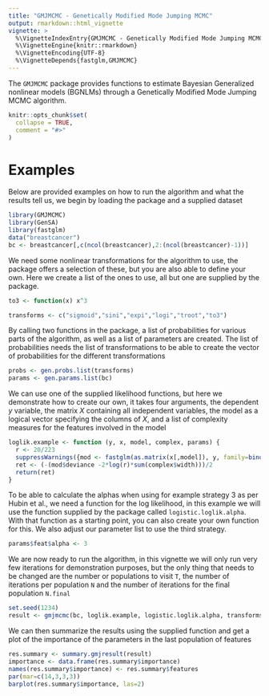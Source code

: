 ```yaml
---
title: "GMJMCMC - Genetically Modified Mode Jumping MCMC"
output: rmarkdown::html_vignette
vignette: >
  %\VignetteIndexEntry{GMJMCMC - Genetically Modified Mode Jumping MCMC}
  %\VignetteEngine{knitr::rmarkdown}
  %\VignetteEncoding{UTF-8}
  %\VignetteDepends{fastglm,GMJMCMC}
---
```

The `GMJMCMC` package provides functions to estimate Bayesian Generalized nonlinear models (BGNLMs) through a Genetically Modified Mode Jumping MCMC algorithm.


```r
knitr::opts_chunk$set(
  collapse = TRUE,
  comment = "#>"
)
```
# Examples
Below are provided examples on how to run the algorithm and what the results tell us, we begin by loading the package and a supplied dataset
```r
library(GMJMCMC)
library(GenSA)
library(fastglm)
data("breastcancer")
bc <- breastcancer[,c(ncol(breastcancer),2:(ncol(breastcancer)-1))]
```
We need some nonlinear transformations for the algorithm to use, the package offers a selection of these, but you are also able to define your own. Here we create a list of the ones to use, all but one are supplied by the package.
```r
to3 <- function(x) x^3

transforms <- c("sigmoid","sini","expi","logi","troot","to3")
```
By calling two functions in the package, a list of probabilities for various parts of the algorithm, as well as a list of parameters are created. The list of probabilities needs the list of transformations to be able to create the vector of probabilities for the different transformations
```r
probs <- gen.probs.list(transforms)
params <- gen.params.list(bc)
```
We can use one of the supplied likelihood functions, but here we demonstrate how to create our own, it takes four arguments, the dependent $y$ variable, the matrix $X$ containing all independent variables, the model as a logical vector specifying the columns of $X$, and a list of complexity measures for the features involved in the model
```r
loglik.example <- function (y, x, model, complex, params) {
  r <- 20/223
  suppressWarnings({mod <- fastglm(as.matrix(x[,model]), y, family=binomial())})
  ret <- (-(mod$deviance -2*log(r)*sum(complex$width)))/2
  return(ret)
}
```
To be able to calculate the alphas when using for example strategy 3 as per Hubin et al., we need a function for the log likelihood, in this example we will use the function supplied by the package called `logistic.loglik.alpha`. With that function as a starting point, you can also create your own function for this. We also adjust our parameter list to use the third strategy.
```r
params$feat$alpha <- 3
```

We are now ready to run the algorithm, in this vignette we will only run very few iterations for demonstration purposes, but the only thing that needs to be changed are the number or populations to visit `T`, the number of iterations per population `N` and the number of iterations for the final population `N.final`
```r
set.seed(1234)
result <- gmjmcmc(bc, loglik.example, logistic.loglik.alpha, transforms, T=3, N=30, N.final=60, probs, params)
```
We can then summarize the results using the supplied function and get a plot of the importance of the parameters in the last population of features
```r
res.summary <- summary.gmjresult(result)
importance <- data.frame(res.summary$importance)
names(res.summary$importance) <- res.summary$features
par(mar=c(14,3,3,3))
barplot(res.summary$importance, las=2)
```
